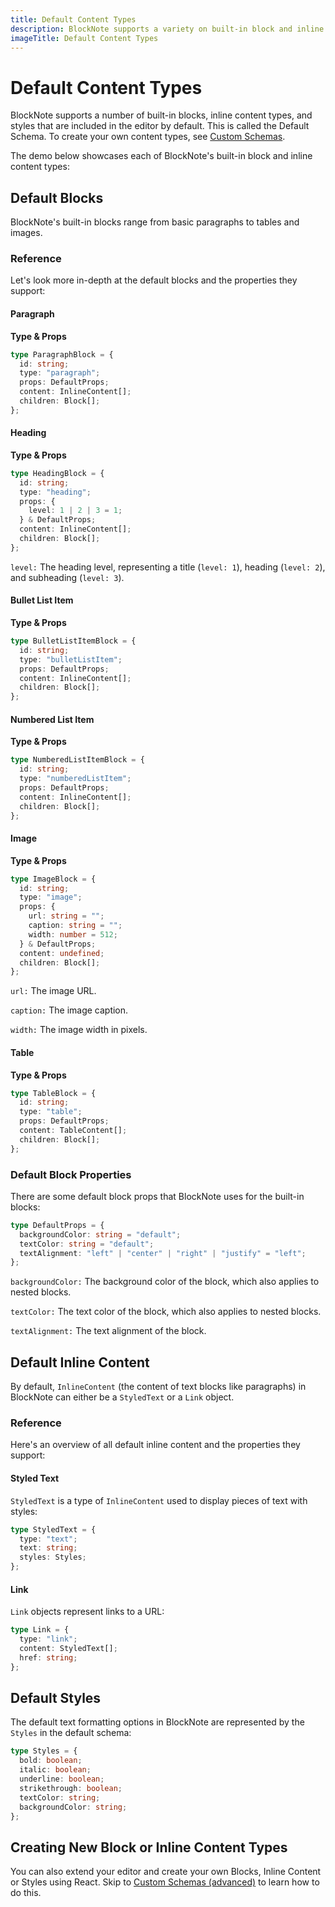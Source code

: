 ```yaml
---
title: Default Content Types
description: BlockNote supports a variety on built-in block and inline content types that are included in the editor by default.
imageTitle: Default Content Types
---
```





# Default Content Types

BlockNote supports a number of built-in blocks, inline content types, and styles that are included in the editor by default. This is called the Default Schema. To create your own content types, see [Custom Schemas](/docs/custom-schemas).

The demo below showcases each of BlockNote's built-in block and inline content types:

<Example name="basic/all-blocks" />

## Default Blocks

BlockNote's built-in blocks range from basic paragraphs to tables and images.

### Reference

Let's look more in-depth at the default blocks and the properties they support:

#### Paragraph

**Type & Props**

```typescript
type ParagraphBlock = {
  id: string;
  type: "paragraph";
  props: DefaultProps;
  content: InlineContent[];
  children: Block[];
};
```

#### Heading

**Type & Props**

```typescript
type HeadingBlock = {
  id: string;
  type: "heading";
  props: {
    level: 1 | 2 | 3 = 1;
  } & DefaultProps;
  content: InlineContent[];
  children: Block[];
};
```

`level:` The heading level, representing a title (`level: 1`), heading (`level: 2`), and subheading (`level: 3`).

#### Bullet List Item

**Type & Props**

```typescript
type BulletListItemBlock = {
  id: string;
  type: "bulletListItem";
  props: DefaultProps;
  content: InlineContent[];
  children: Block[];
};
```

#### Numbered List Item

**Type & Props**

```typescript
type NumberedListItemBlock = {
  id: string;
  type: "numberedListItem";
  props: DefaultProps;
  content: InlineContent[];
  children: Block[];
};
```

#### Image

**Type & Props**

```typescript
type ImageBlock = {
  id: string;
  type: "image";
  props: {
    url: string = "";
    caption: string = "";
    width: number = 512;
  } & DefaultProps;
  content: undefined;
  children: Block[];
};
```

`url:` The image URL.

`caption:` The image caption.

`width:` The image width in pixels.

#### Table

**Type & Props**

```typescript
type TableBlock = {
  id: string;
  type: "table";
  props: DefaultProps;
  content: TableContent[];
  children: Block[];
};
```

### Default Block Properties

There are some default block props that BlockNote uses for the built-in blocks:

```typescript
type DefaultProps = {
  backgroundColor: string = "default";
  textColor: string = "default";
  textAlignment: "left" | "center" | "right" | "justify" = "left";
};
```

`backgroundColor:` The background color of the block, which also applies to nested blocks.

`textColor:` The text color of the block, which also applies to nested blocks.

`textAlignment:` The text alignment of the block.

## Default Inline Content

By default, `InlineContent` (the content of text blocks like paragraphs) in BlockNote can either be a `StyledText` or a `Link` object.

### Reference

Here's an overview of all default inline content and the properties they support:

#### Styled Text

`StyledText` is a type of `InlineContent` used to display pieces of text with styles:

```typescript
type StyledText = {
  type: "text";
  text: string;
  styles: Styles;
};
```

#### Link

`Link` objects represent links to a URL:

```typescript
type Link = {
  type: "link";
  content: StyledText[];
  href: string;
};
```

## Default Styles

The default text formatting options in BlockNote are represented by the `Styles` in the default schema:

```typescript
type Styles = {
  bold: boolean;
  italic: boolean;
  underline: boolean;
  strikethrough: boolean;
  textColor: string;
  backgroundColor: string;
};
```

## Creating New Block or Inline Content Types

You can also extend your editor and create your own Blocks, Inline Content or Styles using React.
Skip to [Custom Schemas (advanced)](/docs/custom-schemas) to learn how to do this.

